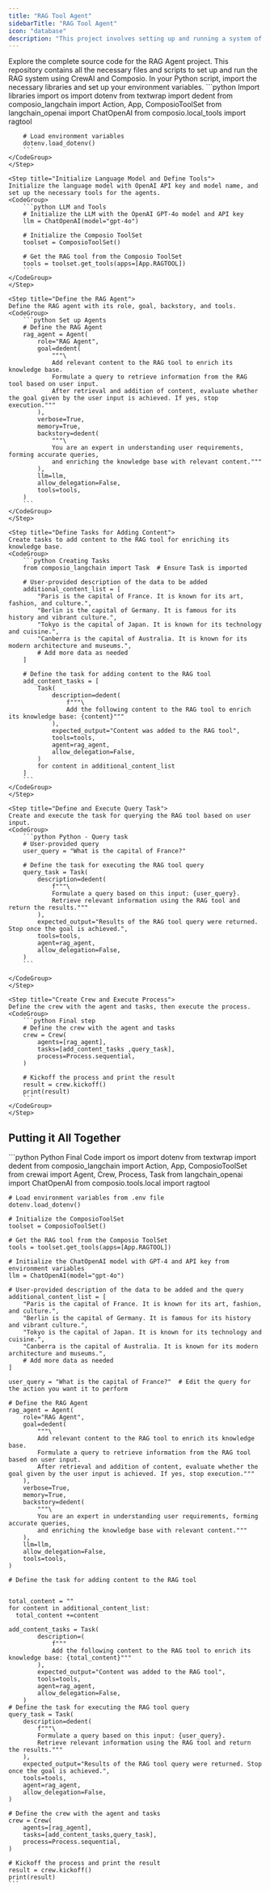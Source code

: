 ```yaml
---
title: "RAG Tool Agent"
sidebarTitle: "RAG Tool Agent"
icon: "database"
description: "This project involves setting up and running a system of agents to add content to a RAG (Retrieval-Augmented Generation) tool, perform queries, and return relevant information. We use Composio to setup this Local Tool and OpenAI GPT-4o to power the agents. Follow this guide to set up and run the project."
---
```





<Tab title="Python">
    <Card color="#7bee0c" title="RAG Agent GitHub Repository" icon="github" href="https://github.com/ComposioHQ/composio/tree/fix/master/python/examples/rag_agent">
  Explore the complete source code for the RAG Agent project. This repository contains all the necessary files and scripts to set up and run the RAG system using CrewAI and Composio.
  <CardBody>
  </CardBody>
</Card>

<Steps>
    <Step title="Imports and Environment Setup">
    In your Python script, import the necessary libraries and set up your environment variables.
    <CodeGroup>
        ```python Import libraries
        import os
        import dotenv
        from textwrap import dedent
        from composio_langchain import Action, App, ComposioToolSet
        from langchain_openai import ChatOpenAI
        from composio.local_tools import ragtool

        # Load environment variables
        dotenv.load_dotenv()
        ```
    </CodeGroup>
    </Step>

    <Step title="Initialize Language Model and Define Tools">
    Initialize the language model with OpenAI API key and model name, and set up the necessary tools for the agents.
    <CodeGroup>
        ```python LLM and Tools
        # Initialize the LLM with the OpenAI GPT-4o model and API key
        llm = ChatOpenAI(model="gpt-4o")

        # Initialize the Composio ToolSet
        toolset = ComposioToolSet()

        # Get the RAG tool from the Composio ToolSet
        tools = toolset.get_tools(apps=[App.RAGTOOL])
        ```
    </CodeGroup>
    </Step>

    <Step title="Define the RAG Agent">
    Define the RAG agent with its role, goal, backstory, and tools.
    <CodeGroup>
        ```python Set up Agents
        # Define the RAG Agent
        rag_agent = Agent(
            role="RAG Agent",
            goal=dedent(
                """\
                Add relevant content to the RAG tool to enrich its knowledge base.
                Formulate a query to retrieve information from the RAG tool based on user input.
                After retrieval and addition of content, evaluate whether the goal given by the user input is achieved. If yes, stop execution."""
            ),
            verbose=True,
            memory=True,
            backstory=dedent(
                """\
                You are an expert in understanding user requirements, forming accurate queries,
                and enriching the knowledge base with relevant content."""
            ),
            llm=llm,
            allow_delegation=False,
            tools=tools,
        )
        ```
    </CodeGroup>
    </Step>

    <Step title="Define Tasks for Adding Content">
    Create tasks to add content to the RAG tool for enriching its knowledge base.
    <CodeGroup>
        ```python Creating Tasks
        from composio_langchain import Task  # Ensure Task is imported

        # User-provided description of the data to be added
        additional_content_list = [
            "Paris is the capital of France. It is known for its art, fashion, and culture.",
            "Berlin is the capital of Germany. It is famous for its history and vibrant culture.",
            "Tokyo is the capital of Japan. It is known for its technology and cuisine.",
            "Canberra is the capital of Australia. It is known for its modern architecture and museums.",
            # Add more data as needed
        ]

        # Define the task for adding content to the RAG tool
        add_content_tasks = [
            Task(
                description=dedent(
                    f"""\
                    Add the following content to the RAG tool to enrich its knowledge base: {content}"""
                ),
                expected_output="Content was added to the RAG tool",
                tools=tools,
                agent=rag_agent,
                allow_delegation=False,
            )
            for content in additional_content_list
        ]
        ```
    </CodeGroup>
    </Step>

    <Step title="Define and Execute Query Task">
    Create and execute the task for querying the RAG tool based on user input.
    <CodeGroup>
        ```python Python - Query task
        # User-provided query
        user_query = "What is the capital of France?"

        # Define the task for executing the RAG tool query
        query_task = Task(
            description=dedent(
                f"""\
                Formulate a query based on this input: {user_query}.
                Retrieve relevant information using the RAG tool and return the results."""
            ),
            expected_output="Results of the RAG tool query were returned. Stop once the goal is achieved.",
            tools=tools,
            agent=rag_agent,
            allow_delegation=False,
        )
        ```

    </CodeGroup>
    </Step>

    <Step title="Create Crew and Execute Process">
    Define the crew with the agent and tasks, then execute the process.
    <CodeGroup>
        ```python Final step
        # Define the crew with the agent and tasks
        crew = Crew(
            agents=[rag_agent],
            tasks=[add_content_tasks ,query_task],
            process=Process.sequential,
        )

        # Kickoff the process and print the result
        result = crew.kickoff()
        print(result)
        ```
    </CodeGroup>
    </Step>

</Steps>
    </Tab>



## Putting it All Together
<CodeGroup>
    ```python Python Final Code
    import os
    import dotenv
    from textwrap import dedent
    from composio_langchain import Action, App, ComposioToolSet
    from crewai import Agent, Crew, Process, Task
    from langchain_openai import ChatOpenAI
    from composio.tools.local import ragtool
    
    # Load environment variables from .env file
    dotenv.load_dotenv()
    
    # Initialize the ComposioToolSet
    toolset = ComposioToolSet()
    
    # Get the RAG tool from the Composio ToolSet
    tools = toolset.get_tools(apps=[App.RAGTOOL])
    
    # Initialize the ChatOpenAI model with GPT-4 and API key from environment variables
    llm = ChatOpenAI(model="gpt-4o")
    
    # User-provided description of the data to be added and the query
    additional_content_list = [
        "Paris is the capital of France. It is known for its art, fashion, and culture.",
        "Berlin is the capital of Germany. It is famous for its history and vibrant culture.",
        "Tokyo is the capital of Japan. It is known for its technology and cuisine.",
        "Canberra is the capital of Australia. It is known for its modern architecture and museums.",
        # Add more data as needed
    ]
    
    user_query = "What is the capital of France?"  # Edit the query for the action you want it to perform
    
    # Define the RAG Agent
    rag_agent = Agent(
        role="RAG Agent",
        goal=dedent(
            """\
            Add relevant content to the RAG tool to enrich its knowledge base.
            Formulate a query to retrieve information from the RAG tool based on user input.
            After retrieval and addition of content, evaluate whether the goal given by the user input is achieved. If yes, stop execution."""
        ),
        verbose=True,
        memory=True,
        backstory=dedent(
            """\
            You are an expert in understanding user requirements, forming accurate queries,
            and enriching the knowledge base with relevant content."""
        ),
        llm=llm,
        allow_delegation=False,
        tools=tools,
    )
    
    # Define the task for adding content to the RAG tool
    
    
    total_content = ""
    for content in additional_content_list:
      total_content +=content
    
    add_content_tasks = Task(
            description=(
                f"""
                Add the following content to the RAG tool to enrich its knowledge base: {total_content}"""
            ),
            expected_output="Content was added to the RAG tool",
            tools=tools,
            agent=rag_agent,
            allow_delegation=False,
        )
    # Define the task for executing the RAG tool query
    query_task = Task(
        description=dedent(
            f"""\
            Formulate a query based on this input: {user_query}.
            Retrieve relevant information using the RAG tool and return the results."""
        ),
        expected_output="Results of the RAG tool query were returned. Stop once the goal is achieved.",
        tools=tools,
        agent=rag_agent,
        allow_delegation=False,
    )
    
    # Define the crew with the agent and tasks
    crew = Crew(
        agents=[rag_agent],
        tasks=[add_content_tasks,query_task],
        process=Process.sequential,
    )
    
    # Kickoff the process and print the result
    result = crew.kickoff()
    print(result)
    ```

</CodeGroup>

